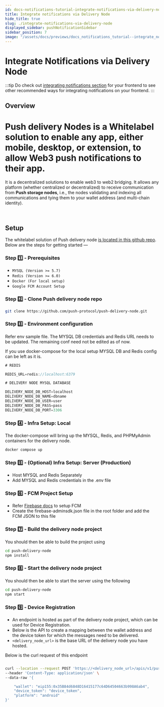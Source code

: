 ```yaml
---
id: docs-notifications-tutorial-integrate-notifications-via-delivery-node
title: Integrate notifications via Delivery Node
hide_title: true
slug: ./integrate-notifications-via-delivery-node
displayed_sidebar: pushNotificationSidebar
sidebar_position: 7
image: "/assets/docs/previews/docs_notifications_tutorial--integrate_notifications_via_delivery_node.png"
---
```


# Integrate Notifications via Delivery Node

:::tip
Do check out [integrating notifications section](/docs/notifications/build/integrating-notifications 'Learn how to integrate notifications from Push protocol to your frontend') for your frontend to see other recommended ways for integrating notifications on your frontend.
:::

## Overview

# Push delivery Nodes is a Whitelabel solution to enable any app, either mobile, desktop, or extension, to allow Web3 push notifications to their app.


It is a decentralized solutions to enable web3 to web2 bridging. It allows any platform (whether centralized or decentralized) to receive communication from **Push storage nodes**, i.e., the nodes validating and indexing all communications and tying them to your wallet address (and multi-chain identity).

<ReactPlayer
  controls
  width='100%'
  url='https://www.youtube.com/watch?v=OlRHL3qd4oY'
/>
<br />

## Setup

The whitelabel solution of Push delivery node [is located in this github repo](https://github.com/push-protocol/push-delivery-node 'Repo of delivery node of Push protocol'). Below are the steps for getting started —

### Step 1️⃣ - Prerequisites

- `MYSQL (Version >= 5.7)`
- `Redis (Version >= 6.0)`
- `Docker (For local setup)`
- `Google FCM Account Setup`

### Step 2️⃣ - Clone Push delivery node repo

```zsh
git clone https://github.com/push-protocol/push-delivery-node.git
```

### Step 3️⃣ - Environment configuration

Refer env sample file. The MYSQL DB credentials and Redis URL needs to be updated. The remaining conf need not be edited as of now.

If you use docker-compose for the local setup MYSQL DB and Redis config can be left as it is.

```ts
# REDIS

REDIS_URL=redis://localhost:6379

# DELIVERY NODE MYSQL DATABASE

DELIVERY_NODE_DB_HOST=localhost
DELIVERY_NODE_DB_NAME=dbname
DELIVERY_NODE_DB_USER=user
DELIVERY_NODE_DB_PASS=pass
DELIVERY_NODE_DB_PORT=3306
```

### Step 4️⃣ - Infra Setup: Local

The docker-compose will bring up the MYSQL, Redis, and PHPMyAdmin containers for the delivery node.

```zsh
docker compose up
```

### Step 5️⃣ - (Optional) Infra Setup: Server (Production)

- Host MYSQL and Redis Separately
- Add MYSQL and Redis credentials in the .env file

### Step 6️⃣ - FCM Project Setup

- Refer [Firebase docs](https://firebase.google.com/docs/admin/setup 'Article from google on how to setup Firebase') to setup FCM
- Create the firebase-adminsdk.json file in the root folder and add the FCM JSON to this file

### Step 7️⃣ - Build the delivery node project

You should then be able to build the project using

```zsh
cd push-delivery-node
npm install
```

### Step 8️⃣ - Start the delivery node project

You should then be able to start the server using the following

```zsh
cd push-delivery-node
npm start
```

### Step 9️⃣ - Device Registration

- An endpoint is hosted as part of the delivery node project, which can be used for Device Registration.
- Below is the API to create a mapping between the wallet address and the device token for which the messages need to be delivered.
- `<delivery_node_url>` is the base URL of the delivery node you have hosted.

Below is the curl request of this endpoint

```zsh

curl --location --request POST 'https://<delivery_node_url>/apis/v1/pushtokens/register' \
--header 'Content-Type: application/json' \
--data-raw '{

    "wallet": "eip155:0x35B84d6848D16415177c64D64504663b998A6ab4",
    "device_token": "device_token",
    "platform": "android"
}'
```
